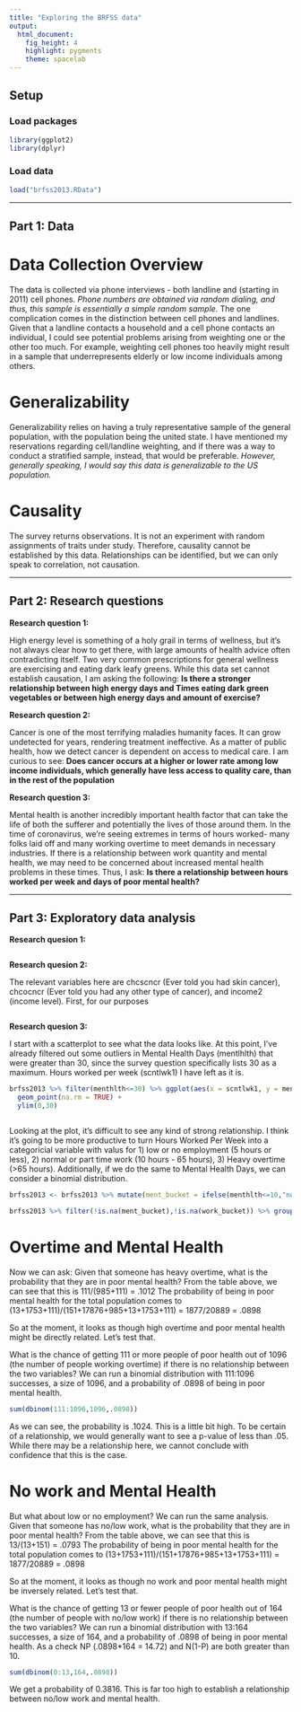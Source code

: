 ```yaml
---
title: "Exploring the BRFSS data"
output: 
  html_document: 
    fig_height: 4
    highlight: pygments
    theme: spacelab
---
```


## Setup

### Load packages

```r
library(ggplot2)
library(dplyr)
```

### Load data

```r
load("brfss2013.RData")
```

* * *

## Part 1: Data

# Data Collection Overview

The data is collected via phone interviews - both landline and (starting in 2011) cell phones.  *Phone numbers are obtained via random dialing, and thus, this sample is essentially a simple random sample.*  The one complication comes in the distinction between cell phones and landlines.  Given that a landline contacts a household and a cell phone contacts an individual, I could see potential problems arising from weighting one or the other too much.  For example, weighting cell phones too heavily might result in a sample that underrepresents elderly or low income individuals among others.

# Generalizability

Generalizability relies on having a truly representative sample of the general population, with the population being the united state.  I have mentioned my reservations regarding cell/landline weighting, and if there was a way to conduct a stratified sample, instead, that would be preferable.  *However, generally speaking, I would say this data is generalizable to the US population.*

# Causality

The survey returns observations.  It is not an experiment with random assignments of traits under study.  Therefore, causality cannot be established by this data.  Relationships can be identified, but we can only speak to correlation, not causation.

* * *

## Part 2: Research questions

**Research question 1:**

High energy level is something of a holy grail in terms of wellness, but it's not always clear how to get there, with large amounts of health advice often contradicting itself.  Two very common prescriptions for general wellness are exercising and eating dark leafy greens.  While this data set cannot establish causation, I am asking the following:  **Is there a stronger relationship between high energy days and Times eating dark green vegetables or between high energy days and amount of exercise?**

**Research question 2:**

Cancer is one of the most terrifying maladies humanity faces.  It can grow undetected for years, rendering treatment ineffective.  As a matter of public health, how we detect cancer is dependent on access to medical care.  I am curious to see: **Does cancer occurs at a higher or lower rate among low income individuals, which generally have less access to quality care, than in the rest of the population**

**Research question 3:**

Mental health is another incredibly important health factor that can take the life of both the sufferer and potentially the lives of those around them.  In the time of coronavirus, we're seeing extremes in terms of hours worked- many folks laid off and many working overtime to meet demands in necessary industries.  If there is a relationship between work quantity and mental health, we may need to be concerned about increased mental health problems in these times.  Thus, I ask: **Is there a relationship between hours worked per week and days of poor mental health?**

* * *

## Part 3: Exploratory data analysis

**Research quesion 1:**

```r

```



**Research quesion 2:**

The relevant variables here are chcscncr (Ever told you had skin cancer), chcocncr (Ever told you had any other type of cancer), and income2 (income level).  First, for our purposes
```r

 


```



**Research quesion 3:**

I start with a scatterplot to see what the data looks like.  At this point, I've already filtered out some outliers in Mental Health Days (mentlhlth) that were greater than 30, since the survey question specifically lists 30 as a maximum.  Hours worked per week (scntlwk1) I have left as it is.

```r
brfss2013 %>% filter(menthlth<=30) %>% ggplot(aes(x = scntlwk1, y = menthlth)) + 
  geom_point(na.rm = TRUE) + 
  ylim(0,30)



```

Looking at the plot, it's difficult to see any kind of strong relationship.  I think it's going to be more productive to turn Hours Worked Per Week into a categoricial variable with valus for 1) low or no employment (5 hours or less), 2) normal or part time work (10 hours - 65 hours), 3) Heavy overtime (>65 hours).  Additionally, if we do the same to Mental Health Days, we can consider a binomial distribution.

```r

brfss2013 <- brfss2013 %>% mutate(ment_bucket = ifelse(menthlth<=10,"normal","poor"), work_bucket = ifelse(scntlwk1<=5,"no work",ifelse(scntlwk1>65,"overtime","normal")))

brfss2013 %>% filter(!is.na(ment_bucket),!is.na(work_bucket)) %>% group_by(ment_bucket,work_bucket) %>% summarise(n())

```

# Overtime and Mental Health

Now we can ask: Given that someone has heavy overtime, what is the probability that they are in poor mental health?  From the table above, we can see that this is 111/(985+111) = .1012
The probability of being in poor mental health for the total population comes to (13+1753+111)/(151+17876+985+13+1753+111) = 1877/20889 = .0898

So at the moment, it looks as though high overtime and poor mental health might be directly related.  Let's test that.

What is the chance of getting 111 or more people of poor health out of 1096 (the number of people working overtime) if there is no relationship between the two variables?  We can run a binomial distribution with 111:1096 successes, a size of 1096, and a probability of .0898 of being in poor mental health.

```r
sum(dbinom(111:1096,1096,.0898))

```
As we can see, the probability is .1024.  This is a little bit high.  To be certain of a relationship, we would generally want to see a p-value of less than .05.  While there may be a relationship here, we cannot conclude with confidence that this is the case.

# No work and Mental Health

But what about low or no employment?  We can run the same analysis. Given that someone has no/low work, what is the probability that they are in poor mental health?  From the table above, we can see that this is 13/(13+151) = .0793
The probability of being in poor mental health for the total population comes to (13+1753+111)/(151+17876+985+13+1753+111) = 1877/20889 = .0898

So at the moment, it looks as though no work and poor mental health might be inversely related. Let's test that.

What is the chance of getting 13 or fewer people of poor health out of 164 (the number of people with no/low work) if there is no relationship between the two variables?  We can run a binomial distribution with 13:164 successes, a size of 164, and a probability of .0898 of being in poor mental health.  As a check NP (.0898*164 = 14.72) and N(1-P) are both greater than 10.

```r
sum(dbinom(0:13,164,.0898))


```
We get a probability of 0.3816.  This is far too high to establish a relationship between no/low work and mental health.




